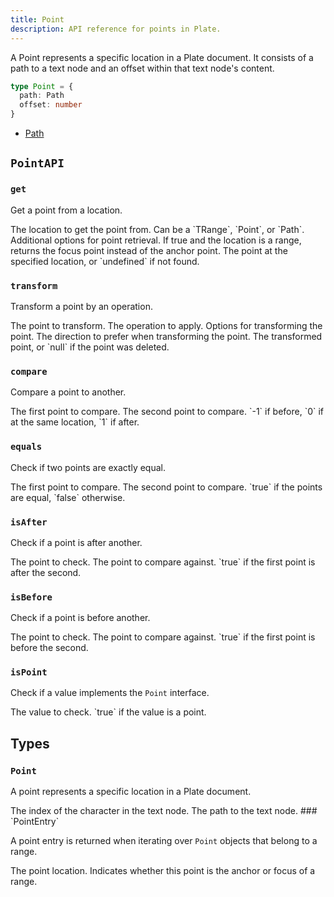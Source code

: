 ```yaml
---
title: Point
description: API reference for points in Plate.
---
```


A Point represents a specific location in a Plate document. It consists of a path to a text node and an offset within that text node's content.

```typescript
type Point = {
  path: Path
  offset: number
}
```

- [Path](/docs/api/slate/path)

## `PointAPI`

### `get`

Get a point from a location.

<API name="get">
<APIParameters>
  <APIItem name="at" type="At | null" optional>
    The location to get the point from. Can be a `TRange`, `Point`, or `Path`.
  </APIItem>
  <APIItem name="options" type="object" optional>
    Additional options for point retrieval.
  </APIItem>
</APIParameters>

<APIOptions type="object">
  <APIItem name="focus" type="boolean" optional>
    If true and the location is a range, returns the focus point instead of the anchor point.
  </APIItem>
</APIOptions>

<APIReturns type="Point | undefined">
  The point at the specified location, or `undefined` if not found.
</APIReturns>
</API>

### `transform`

Transform a point by an operation.

<API name="transform">
<APIParameters>
  <APIItem name="point" type="Point">
    The point to transform.
  </APIItem>
  <APIItem name="op" type="Operation">
    The operation to apply.
  </APIItem>
  <APIItem name="options" type="PointTransformOptions" optional>
    Options for transforming the point.
  </APIItem>
</APIParameters>

<APIOptions type="PointTransformOptions">
  <APIItem name="affinity" type="TextDirection | null" optional>
    The direction to prefer when transforming the point.
  </APIItem>
</APIOptions>

<APIReturns type="Point | null">
  The transformed point, or `null` if the point was deleted.
</APIReturns>
</API>

### `compare`

Compare a point to another.

<API name="compare">
<APIParameters>
  <APIItem name="point" type="Point">
    The first point to compare.
  </APIItem>
  <APIItem name="another" type="Point">
    The second point to compare.
  </APIItem>
</APIParameters>

<APIReturns type="-1 | 0 | 1">
  `-1` if before, `0` if at the same location, `1` if after.
</APIReturns>
</API>

### `equals`

Check if two points are exactly equal.

<API name="equals">
<APIParameters>
  <APIItem name="point" type="Point">
    The first point to compare.
  </APIItem>
  <APIItem name="another" type="Point">
    The second point to compare.
  </APIItem>
</APIParameters>

<APIReturns type="boolean">
  `true` if the points are equal, `false` otherwise.
</APIReturns>
</API>

### `isAfter`

Check if a point is after another.

<API name="isAfter">
<APIParameters>
  <APIItem name="point" type="Point">
    The point to check.
  </APIItem>
  <APIItem name="another" type="Point">
    The point to compare against.
  </APIItem>
</APIParameters>

<APIReturns type="boolean">
  `true` if the first point is after the second.
</APIReturns>
</API>

### `isBefore`

Check if a point is before another.

<API name="isBefore">
<APIParameters>
  <APIItem name="point" type="Point">
    The point to check.
  </APIItem>
  <APIItem name="another" type="Point">
    The point to compare against.
  </APIItem>
</APIParameters>

<APIReturns type="boolean">
  `true` if the first point is before the second.
</APIReturns>
</API>

### `isPoint`

Check if a value implements the `Point` interface.

<API name="isPoint">
<APIParameters>
  <APIItem name="value" type="any">
    The value to check.
  </APIItem>
</APIParameters>

<APIReturns type="boolean">
  `true` if the value is a point.
</APIReturns>
</API>

## Types

### `Point`

A point represents a specific location in a Plate document.

<API name="Point">
<APIAttributes>
  <APIItem name="offset" type="number">
    The index of the character in the text node.
  </APIItem>
  <APIItem name="path" type="Path">
    The path to the text node.
  </APIItem>
</APIAttributes>
</API>
### `PointEntry`

A point entry is returned when iterating over `Point` objects that belong to a range.

<API name="PointEntry">
<APIAttributes>
  <APIItem name="[0]" type="Point">
    The point location.
  </APIItem>
  <APIItem name="[1]" type="'anchor' | 'focus'">
    Indicates whether this point is the anchor or focus of a range.
  </APIItem>
</APIAttributes>
</API>